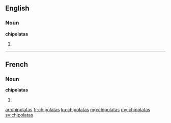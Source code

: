 ==English==

===Noun===
'''chipolatas'''

# {{plural of|chipolata}}

----

==French==

===Noun===
'''chipolatas''' {{f|p}}

# {{plural of|chipolata|lang=fr}}

[[ar:chipolatas]]
[[fr:chipolatas]]
[[ku:chipolatas]]
[[mg:chipolatas]]
[[my:chipolatas]]
[[sv:chipolatas]]